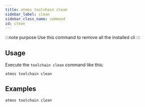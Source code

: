 ```yaml
---
title: atmos toolchain clean
sidebar_label: clean
sidebar_class_name: command
id: clean
---
```


:::note purpose
Use this command to remove all the installed cli
:::

<Screengrab title="atmos toolchain clean --help" slug="atmos-toolchain-clean--help" />

## Usage

Execute the `toolchain clean` command like this:

```shell
atmos toolchain clean 
```

## Examples

```shell
atmos toolchain clean
```
